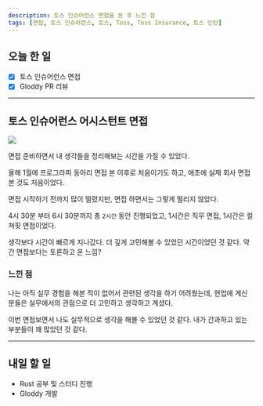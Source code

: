 ```yaml
---
description: 토스 인슈어런스 면접을 본 후 느낀 점
tags: [면접, 토스 인슈어런스, 토스, Toss, Toss Insurance, 토스 인턴]
---
```


## 오늘 한 일

- [x] 토스 인슈어런스 면접
- [x] Gloddy PR 리뷰

---

## 토스 인슈어런스 어시스턴트 면접

![](/log/23.07/toss-insurance.jpg)

면접 준비하면서 내 생각들을 정리해보는 시간을 가질 수 있었다.

올해 1월에 프로그라피 동아리 면접 본 이후로 처음이기도 하고, 애초에 실제 회사 면접 본 것도 처음이었다.

면접 시작하기 전까지 많이 떨렸지만, 면접 하면서는 그렇게 떨리지 않았다.

4시 30분 부터 6시 30분까지 총 `2시간` 동안 진행되었고, 1시간은 직무 면접, 1시간은 컬쳐핏 면접이었다.

생각보다 시간이 빠르게 지나갔다. 더 깊게 고민해볼 수 있었던 시간이었던 것 같다. 약간 면접보다는 토론하고 온 느낌?

### 느낀 점

나는 아직 실무 경험을 해본 적이 없어서 관련된 생각을 하기 어려웠는데, 현업에 계신 분들은 실무에서의 관점으로 더 고민하고 생각하고 계셨다.

이번 면접보면서 나도 실무적으로 생각을 해볼 수 있었던 것 같다. 내가 간과하고 있는 부분들이 꽤 많았던 것 같다.

---

## 내일 할 일

- Rust 공부 및 스터디 진행
- Gloddy 개발
